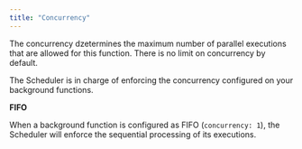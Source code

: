 ```yaml
---
title: "Concurrency"
---
```


The concurrency dzetermines the maximum number of parallel executions that are
allowed for this function. There is no limit on concurrency by default.

The Scheduler is in charge of enforcing the concurrency configured on your
background functions.

**FIFO**

When a background function is configured as FIFO (`concurrency: 1`), the
Scheduler will enforce the sequential processing of its executions.
